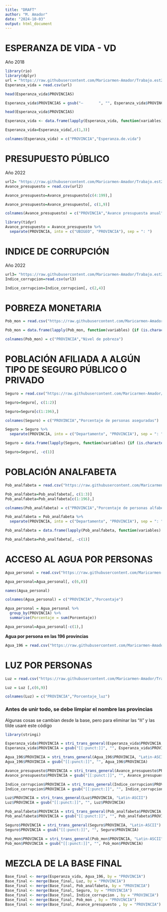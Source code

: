 ---
title: "DRAFT"
author: "M. Amador"
date: "2024-10-03"
output: html_document
---

# ESPERANZA DE VIDA - VD 
Año 2018

```{r}
library(rio)
library(dplyr)
url = "https://raw.githubusercontent.com/Maricarmen-Amador/Trabajo.est2-/refs/heads/main/Esperanza-de-Vida-por-provincia-2018.csv"
Esperanza_vida = read.csv(url)
```

```{r}
head(Esperanza_vida$PROVINCIAS)
```

```{r}
Esperanza_vida$PROVINCIAS = gsub("—       ", "", Esperanza_vida$PROVINCIAS)
```

```{r}
head(Esperanza_vida$PROVINCIAS)
```
```{r}
Esperanza_vida <- data.frame(lapply(Esperanza_vida, function(variables) {if (is.character(variables)) {          return(toupper(variables))} else {return(variables) }}), stringsAsFactors = FALSE)
```

```{r}
Esperanza_vida=Esperanza_vida[,c(1,3)] 
```

```{r}
colnames(Esperanza_vida) = c("PROVINCIA","Esperanza.de.vida")
```

# PRESUPUESTO PÚBLICO 
Año 2022
```{r}
url2= "https://raw.githubusercontent.com/Maricarmen-Amador/Trabajo.est2-/refs/heads/main/presupuesto-22-provincias.csv"
Avance_presupuesto = read.csv(url2)
```

```{r}
Avance_presupuesto=Avance_presupuesto[c(4:199),] 
```

```{r}
Avance_presupuesto=Avance_presupuesto[, c(1,9)] 
```

```{r}
colnames(Avance_presupuesto) = c("PROVINCIA","Avance presupuesta anual")
```

```{r}
library(tidyr)
Avance_presupuesto = Avance_presupuesto %>%
  separate(PROVINCIA, into = c("UBIGEO", "PROVINCIA"), sep = ": ")
```

# INDICE DE CORRUPCIÓN
Año 2022 

```{r}
url3= "https://raw.githubusercontent.com/Maricarmen-Amador/Trabajo.est2-/refs/heads/main/indice-de-corrupci%C3%B3n.csv"
Indice_corrupcion=read.csv(url3)
```

```{r}
Indice_corrupcion=Indice_corrupcion[, c(2,4)] 
```

# POBREZA MONETARIA

```{r}
Pob_mon = read.csv("https://raw.githubusercontent.com/Maricarmen-Amador/Trabajo.est2-/refs/heads/main/Pobreza-monetaria.csv")
```

```{r}
Pob_mon = data.frame(lapply(Pob_mon, function(variables) {if (is.character(variables)) {return(toupper(variables))} else {return(variables) }}), stringsAsFactors = FALSE)
```

```{r}
colnames(Pob_mon) = c("PROVINCIA","Nivel de pobreza")
```

# POBLACIÓN AFILIADA A ALGÚN TIPO DE SEGURO PÚBLICO O PRIVADO 
```{r}
Seguro = read.csv("https://raw.githubusercontent.com/Maricarmen-Amador/Trabajo.est2-/refs/heads/main/Afiliaci%C3%B3n-a-seguro-en-_.csv")
```

```{r}
Seguro=Seguro[, c(1:2)] 
```

```{r}
Seguro=Seguro[c(1:196),]
```

```{r}
colnames(Seguro) = c("PROVINCIA","Porcentaje de personas aseguradas")
```

```{r}
Seguro = Seguro %>%
  separate(PROVINCIA, into = c("Departamento", "PROVINCIA"), sep = ": ")
```

```{r}
Seguro = data.frame(lapply(Seguro, function(variables) {if (is.character(variables)) {return(toupper(variables))} else {return(variables) }}), stringsAsFactors = FALSE)
```

```{r}
Seguro=Seguro[, -c(1)] 
```


# POBLACIÓN ANALFABETA 

```{r}
Pob_analfabeta = read.csv("https://raw.githubusercontent.com/Maricarmen-Amador/Trabajo.est2-/refs/heads/main/Leer-y-escribir-en-_.csv")
```

```{r}
Pob_analfabeta=Pob_analfabeta[, c(1:3)] 
Pob_analfabeta=Pob_analfabeta[c(1:196),]
```


```{r}
colnames(Pob_analfabeta) = c("PROVINCIA","Porcentaje de personas alfabetas", "Porcentaje de personas analfabetas")
```

```{r}
Pob_analfabeta = Pob_analfabeta %>%
  separate(PROVINCIA, into = c("Departamento", "PROVINCIA"), sep = ": ")
```

```{r}
Pob_analfabeta = data.frame(lapply(Pob_analfabeta, function(variables) {if (is.character(variables)) {return(toupper(variables))} else {return(variables) }}), stringsAsFactors = FALSE)
```

```{r}
Pob_analfabeta=Pob_analfabeta[, -c(1)] 
```

# ACCESO AL AGUA POR PERSONAS 

```{r}
Agua_personal = read.csv("https://raw.githubusercontent.com/Maricarmen-Amador/Trabajo.est2-/refs/heads/main/Agua-por-personas_.csv")
```

```{r}
Agua_personal=Agua_personal[, c(6,8)]
```

```{r}
names(Agua_personal)
```
```{r}
colnames(Agua_personal) = c("PROVINCIA","Porcentaje")
```

```{r}
Agua_personal = Agua_personal %>%
  group_by(PROVINCIA) %>%
  summarise(Porcentaje = sum(Porcentaje))
```

```{r}
Agua_personal=Agua_personal[-c(1),]
```

**Agua por persona en las 196 provincias**

```{r}
Agua_196 = read.csv("https://raw.githubusercontent.com/Maricarmen-Amador/Trabajo.est2-/refs/heads/main/AGUA-x-PERSONAS-CON-LAS-3-FALTANTES.csv")
```

# LUZ POR PERSONAS 
```{r}
Luz = read.csv("https://raw.githubusercontent.com/Maricarmen-Amador/Trabajo.est2-/refs/heads/main/LUZ-x-PERSONAS-CON-LAS-3-FALTANTES.csv")
```

```{r}
Luz = Luz [,c(6,9)]
```

```{r}
colnames(Luz) = c("PROVINCIA","Porcentaje_luz")
```

### Antes de unir todo, se debe limpiar el nombre las provincias
Algunas cosas se cambian desde la base, pero para eliminar las "ñ" y las tilde usaré este código 
```{r}
library(stringi)
```

```{r}
Esperanza_vida$PROVINCIA = stri_trans_general(Esperanza_vida$PROVINCIA, "Latin-ASCII")
Esperanza_vida$PROVINCIA = gsub("[[:punct:]]", "", Esperanza_vida$PROVINCIA)
```

```{r}
Agua_196$PROVINCIA = stri_trans_general(Agua_196$PROVINCIA, "Latin-ASCII")
Agua_196$PROVINCIA = gsub("[[:punct:]]", "", Agua_196$PROVINCIA)
```

```{r}
Avance_presupuesto$PROVINCIA = stri_trans_general(Avance_presupuesto$PROVINCIA, "Latin-ASCII")
Avance_presupuesto$PROVINCIA = gsub("[[:punct:]]", "", Avance_presupuesto$PROVINCIA)
```

```{r}
Indice_corrupcion$PROVINCIA = stri_trans_general(Indice_corrupcion$PROVINCIA, "Latin-ASCII")
Indice_corrupcion$PROVINCIA = gsub("[[:punct:]]", "", Indice_corrupcion$PROVINCIA)
```

```{r}
Luz$PROVINCIA = stri_trans_general(Luz$PROVINCIA, "Latin-ASCII")
Luz$PROVINCIA = gsub("[[:punct:]]", "", Luz$PROVINCIA)
```

```{r}
Pob_analfabeta$PROVINCIA = stri_trans_general(Pob_analfabeta$PROVINCIA, "Latin-ASCII")
Pob_analfabeta$PROVINCIA = gsub("[[:punct:]]", "", Pob_analfabeta$PROVINCIA)
```

```{r}
Seguro$PROVINCIA = stri_trans_general(Seguro$PROVINCIA, "Latin-ASCII")
Seguro$PROVINCIA = gsub("[[:punct:]]", "", Seguro$PROVINCIA)
```

```{r}
Pob_mon$PROVINCIA = stri_trans_general(Pob_mon$PROVINCIA, "Latin-ASCII")
Pob_mon$PROVINCIA = gsub("[[:punct:]]", "", Pob_mon$PROVINCIA)
```

# MEZCLA DE LA BASE FINAL

```{r}
Base_final <- merge(Esperanza_vida, Agua_196, by = "PROVINCIA")
Base_final <- merge(Base_final, Luz, by = "PROVINCIA")
Base_final <- merge(Base_final, Pob_analfabeta, by = "PROVINCIA")
Base_final <- merge(Base_final, Seguro, by = "PROVINCIA")
Base_final <- merge(Base_final, Indice_corrupcion , by = "PROVINCIA")
Base_final <- merge(Base_final, Pob_mon , by = "PROVINCIA")
Base_final <- merge(Base_final, Avance_presupuesto , by = "PROVINCIA")
```






